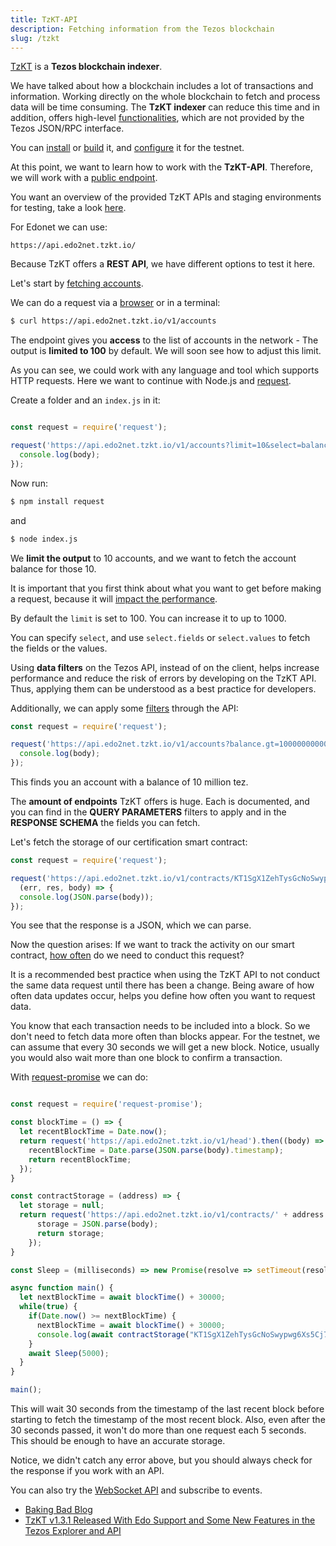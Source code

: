 ```yaml
---
title: TzKT-API
description: Fetching information from the Tezos blockchain
slug: /tzkt
---
```



[TzKT](https://github.com/baking-bad/tzkt) is a **Tezos blockchain indexer**.

We have talked about how a blockchain includes a lot of transactions and information. Working directly on the whole blockchain to fetch and process data will be time consuming. The **TzKT indexer** can reduce this time and in addition, offers high-level [functionalities](https://github.com/baking-bad/tzkt#features), which are not provided by the Tezos JSON/RPC interface. 

You can [install](https://github.com/baking-bad/tzkt#installation-docker) or [build](https://github.com/baking-bad/tzkt#installation-from-source) it, and [configure](https://github.com/baking-bad/tzkt#install-tzkt-indexer-and-api-for-testnets) it for the testnet.

At this point, we want to learn how to work with the **TzKT-API**. Therefore, we will work with a [public endpoint](https://api.tzkt.io/#section/Introduction). 

<HighilightBox type="info">

You want an overview of the provided TzKT APIs and staging environments for testing, take a look [here](https://api.tzkt.io/#section/Introduction).

</HighlightBox>

For Edonet we can use:

```
https://api.edo2net.tzkt.io/
```

Because TzKT offers a **REST API**, we have different options to test it here.

Let's start by [fetching accounts](https://api.tzkt.io/#tag/Accounts).

We can do a request via a [browser](https://api.tzkt.io/v1/accounts) or in a terminal:

```bash
$ curl https://api.edo2net.tzkt.io/v1/accounts
```

The endpoint gives you **access** to the list of accounts in the network - The output is **limited to 100** by default. We will soon see how to adjust this limit.

As you can see, we could work with any language and tool which supports HTTP requests. Here we want to continue with Node.js and [request](https://www.npmjs.com/package/request).

Create a folder and an `index.js` in it:

```javascript

const request = require('request');

request('https://api.edo2net.tzkt.io/v1/accounts?limit=10&select=balance', (err, res, body) => {
  console.log(body);
});

```

Now run:

```bash
$ npm install request
```

and

```bash
$ node index.js
```

We **limit the output** to 10 accounts, and we want to fetch the account balance for those 10.

It is important that you first think about what you want to get before making a request, because it will [impact the performance](https://baking-bad.org/blog/2020/08/10/tezos-explorer-api-tzkt-request-only-what-you-need/). 

<HighlightBox type="tip">

By default the `limit` is set to 100. You can increase it to up to 1000.

</HighlightBox>

You can specify `select`, and use `select.fields` or `select.values` to fetch the fields or the values.

<HighlightBox type="tip">

Using **data filters** on the Tezos API, instead of on the client, helps increase performance and reduce the risk of errors by developing on the TzKT API. Thus, applying them can be understood as a best practice for developers.

</HighlightBox>

Additionally, we can apply some [filters](
https://baking-bad.org/blog/2020/09/28/tezos-explorer-api-tzkt-filter-data-on-the-api/) through the API:

```javascript
const request = require('request');

request('https://api.edo2net.tzkt.io/v1/accounts?balance.gt=10000000000000', (err, res, body) => {
  console.log(body);
});
```

This finds you an account with a balance of 10 million tez. 

<HighlightBox type="info">

The **amount of endpoints** TzKT offers is huge. Each is documented, and you can find in the **QUERY PARAMETERS** filters to apply and in the **RESPONSE SCHEMA** the fields you can fetch.

</HighlightBox>

Let's fetch the storage of our certification smart contract:

```javascript
const request = require('request');

request('https://api.edo2net.tzkt.io/v1/contracts/KT1SgX1ZehTysGcNoSwypwg6Xs5Cj7cpokwK/storage', 
  (err, res, body) => {
  console.log(JSON.parse(body));
});
```

You see that the response is a JSON, which we can parse.

Now the question arises: If we want to track the activity on our smart contract, [how often](https://baking-bad.org/blog/2020/07/29/tezos-explorer-api-tzkt-how-often-to-make-requests/) do we need to conduct this request?

<HighlightBox tye="tip">

It is a recommended best practice when using the TzKT API to not conduct the same data request until there has been a change. Being aware of how often data updates occur, helps you define how often you want to request data.

</HighlightBox>

You know that each transaction needs to be included into a block. So we don't need to fetch data more often than blocks appear. For the testnet, we can assume that every 30 seconds we will get a new block. Notice, usually you would also wait more than one block to confirm a transaction.

With [request-promise](https://github.com/request/request-promise) we can do:

```javascript

const request = require('request-promise');

const blockTime = () => {
  let recentBlockTime = Date.now();  
  return request('https://api.edo2net.tzkt.io/v1/head').then((body) => {
    recentBlockTime = Date.parse(JSON.parse(body).timestamp);
    return recentBlockTime;
  });
}

const contractStorage = (address) => {
  let storage = null;
  return request('https://api.edo2net.tzkt.io/v1/contracts/' + address + '/storage').then((body) => {
      storage = JSON.parse(body);
      return storage;
    });
}

const Sleep = (milliseconds) => new Promise(resolve => setTimeout(resolve, milliseconds));

async function main() {
  let nextBlockTime = await blockTime() + 30000;
  while(true) {
    if(Date.now() >= nextBlockTime) {
      nextBlockTime = await blockTime() + 30000;
      console.log(await contractStorage("KT1SgX1ZehTysGcNoSwypwg6Xs5Cj7cpokwK"));
    }
    await Sleep(5000);
  }
}

main();

```

This will wait 30 seconds from the timestamp of the last recent block before starting to fetch the timestamp of the most recent block. Also, even after the 30 seconds passed, it won't do more than one request each 5 seconds. This should be enough to have an accurate storage.

Notice, we didn't catch any error above, but you should always check for the response if you work with an API.

<HighlightBox type="tip">

You can also try the [WebSocket API](https://api.tzkt.io/#section/JS-simple-client) and subscribe to events.

</HighlightBox>

<HighlightBox type="reading">

- [Baking Bad Blog](https://baking-bad.org/blog/tag/TzKT/)
- [TzKT v1.3.1 Released With Edo Support and Some New Features in the Tezos Explorer and API](https://baking-bad.org/blog/2020/12/28/tzkt-v131-released-with-edo-support-and-new-features-in-tezos-explorer-and-api/) 

</HighlightBox>